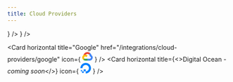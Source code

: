 ```yaml
---
title: Cloud Providers
---
```


<CardGroup cols={2}>
  <Card
    horizontal
    title="AWS"
    href="/integrations/cloud-providers/aws"
    icon={
      <svg width="24px" height="24px" viewBox="0 0 16.00 16.00" xmlns="http://www.w3.org/2000/svg" fill="none" stroke="#000000" stroke-width="0.00016"><g id="SVGRepo_bgCarrier" stroke-width="0"></g><g id="SVGRepo_tracerCarrier" stroke-linecap="round" stroke-linejoin="round"></g><g id="SVGRepo_iconCarrier"> <path fill="#F90" d="M4.51 7.687c0 .197.02.357.058.475.042.117.096.245.17.384a.233.233 0 01.037.123c0 .053-.032.107-.1.16l-.336.224a.255.255 0 01-.138.048c-.054 0-.107-.026-.16-.074a1.652 1.652 0 01-.192-.251 4.137 4.137 0 01-.165-.315c-.415.491-.936.737-1.564.737-.447 0-.804-.129-1.064-.385-.261-.256-.394-.598-.394-1.025 0-.454.16-.822.484-1.1.325-.278.756-.416 1.304-.416.18 0 .367.016.564.042.197.027.4.07.612.118v-.39c0-.406-.085-.689-.25-.854-.17-.166-.458-.246-.868-.246-.186 0-.377.022-.574.07a4.23 4.23 0 00-.575.181 1.525 1.525 0 01-.186.07.326.326 0 01-.085.016c-.075 0-.112-.054-.112-.166v-.262c0-.085.01-.15.037-.186a.399.399 0 01.15-.113c.185-.096.409-.176.67-.24.26-.07.537-.101.83-.101.633 0 1.096.144 1.394.432.293.288.442.726.442 1.314v1.73h.01zm-2.161.811c.175 0 .356-.032.548-.096.191-.064.362-.182.505-.342a.848.848 0 00.181-.341c.032-.129.054-.283.054-.465V7.03a4.43 4.43 0 00-.49-.09 3.996 3.996 0 00-.5-.033c-.357 0-.618.07-.793.214-.176.144-.26.347-.26.614 0 .25.063.437.196.566.128.133.314.197.559.197zm4.273.577c-.096 0-.16-.016-.202-.054-.043-.032-.08-.106-.112-.208l-1.25-4.127a.938.938 0 01-.049-.214c0-.085.043-.133.128-.133h.522c.1 0 .17.016.207.053.043.032.075.107.107.208l.894 3.535.83-3.535c.026-.106.058-.176.1-.208a.365.365 0 01.214-.053h.425c.102 0 .17.016.213.053.043.032.08.107.101.208l.841 3.578.92-3.578a.458.458 0 01.107-.208.346.346 0 01.208-.053h.495c.085 0 .133.043.133.133 0 .027-.006.054-.01.086a.76.76 0 01-.038.133l-1.283 4.127c-.032.107-.069.177-.111.209a.34.34 0 01-.203.053h-.457c-.101 0-.17-.016-.213-.053-.043-.038-.08-.107-.101-.214L8.213 5.37l-.82 3.439c-.026.107-.058.176-.1.213-.043.038-.118.054-.213.054h-.458zm6.838.144a3.51 3.51 0 01-.82-.096c-.266-.064-.473-.134-.612-.214-.085-.048-.143-.101-.165-.15a.378.378 0 01-.031-.149v-.272c0-.112.042-.166.122-.166a.3.3 0 01.096.016c.032.011.08.032.133.054.18.08.378.144.585.187.213.042.42.064.633.064.336 0 .596-.059.777-.176a.575.575 0 00.277-.508.52.52 0 00-.144-.373c-.095-.102-.276-.193-.537-.278l-.772-.24c-.388-.123-.676-.305-.851-.545a1.275 1.275 0 01-.266-.774c0-.224.048-.422.143-.593.096-.17.224-.32.384-.438.16-.122.34-.213.553-.277.213-.064.436-.091.67-.091.118 0 .24.005.357.021.122.016.234.038.346.06.106.026.208.052.303.085.096.032.17.064.224.096a.46.46 0 01.16.133.289.289 0 01.047.176v.251c0 .112-.042.171-.122.171a.552.552 0 01-.202-.064 2.427 2.427 0 00-1.022-.208c-.303 0-.543.048-.708.15-.165.1-.25.256-.25.475 0 .149.053.277.16.379.106.101.303.202.585.293l.756.24c.383.123.66.294.825.513.165.219.244.47.244.748 0 .23-.047.437-.138.619a1.436 1.436 0 01-.388.47c-.165.133-.362.23-.591.299-.24.075-.49.112-.761.112z"></path> <g fill="#F90" fill-rule="evenodd" clip-rule="evenodd"> <path d="M14.465 11.813c-1.75 1.297-4.294 1.986-6.481 1.986-3.065 0-5.827-1.137-7.913-3.027-.165-.15-.016-.353.18-.235 2.257 1.313 5.04 2.109 7.92 2.109 1.941 0 4.075-.406 6.039-1.239.293-.133.543.192.255.406z"></path> <path d="M15.194 10.98c-.223-.287-1.479-.138-2.048-.069-.17.022-.197-.128-.043-.24 1-.705 2.645-.502 2.836-.267.192.24-.053 1.89-.99 2.68-.143.123-.281.06-.218-.1.213-.53.687-1.72.463-2.003z"></path> </g> </g></svg>
    }
  />
  <Card horizontal title="Azure" href="/integrations/cloud-providers/azure" icon={
    <svg width="24px" height="24px" viewBox="0 -28.5 256 256" version="1.1" xmlns="http://www.w3.org/2000/svg" xmlns:xlink="http://www.w3.org/1999/xlink" fill="#000000"><g id="SVGRepo_bgCarrier" stroke-width="0"></g><g id="SVGRepo_tracerCarrier" stroke-linecap="round" stroke-linejoin="round"></g><g id="SVGRepo_iconCarrier"> <title>path21</title> <g stroke="none" stroke-width="1" fill="none" fill-rule="evenodd"> <path d="M118.431947,187.698037 C151.322003,181.887937 178.48731,177.08008 178.799309,177.013916 L179.366585,176.893612 L148.31513,139.958881 C131.236843,119.644776 117.26369,102.945381 117.26369,102.849118 C117.26369,102.666861 149.32694,14.3716012 149.507189,14.057257 C149.567455,13.952452 171.38747,51.62411 202.400338,105.376064 C231.435152,155.699606 255.372949,197.191547 255.595444,197.580359 L255.999996,198.287301 L157.315912,198.274572 L58.6318456,198.261895 L118.431947,187.698073 L118.431947,187.698037 Z M-4.03864498e-06,176.434723 C-4.03864498e-06,176.382721 14.631291,150.983941 32.5139844,119.992969 L65.0279676,63.6457518 L102.919257,31.8473052 C123.759465,14.3581634 140.866667,0.0274832751 140.935253,0.00062917799 C141.003839,-0.0247829554 140.729691,0.665213042 140.326034,1.53468179 C139.922377,2.40415053 121.407304,42.1170321 99.1814268,89.7855264 L58.7707514,176.455514 L29.3853737,176.492355 C13.2234196,176.512639 -4.03864498e-06,176.486664 -4.03864498e-06,176.434703 L-4.03864498e-06,176.434723 Z" fill="#0089D6" fill-rule="nonzero"> </path> </g> </g></svg>
  } />

  <Card
    horizontal
    title="Google"
    href="/integrations/cloud-providers/google"
    icon={
      <svg
        xmlns="http://www.w3.org/2000/svg"
        width="24"
        height="24"
        viewBox="0 0 64 64"
      >
        <path
          d="M40.728 20.488l2.05.035 5.57-5.57.27-2.36C44.2 8.657 38.367 6.26 31.993 6.26c-11.54 0-21.28 7.852-24.163 18.488.608-.424 1.908-.106 1.908-.106l11.13-1.83s.572-.947.862-.9A13.88 13.88 0 0 1 32 17.375c3.3.007 6.34 1.173 8.728 3.102z"
          fill="#ea4335"
        />
        <path
          d="M56.17 24.77c-1.293-4.77-3.958-8.982-7.555-12.177l-7.887 7.887c3.16 2.55 5.187 6.452 5.187 10.82v1.392c3.837 0 6.954 3.124 6.954 6.954 0 3.837-3.124 6.954-6.954 6.954H32.007L30.615 48v8.346l1.392 1.385h13.908A18.11 18.11 0 0 0 64 39.647c-.007-6.155-3.1-11.6-7.83-14.876z"
          fill="#4285f4"
        />
        <path
          d="M18.085 57.74h13.9V46.6h-13.9a6.89 6.89 0 0 1-2.862-.622l-2.007.615-5.57 5.57-.488 1.88a18 18 0 0 0 10.926 3.689z"
          fill="#34a853"
        />
        <path
          d="M18.085 21.57A18.11 18.11 0 0 0 0 39.654c0 5.873 2.813 11.095 7.166 14.403l8.064-8.064a6.96 6.96 0 0 1-4.099-6.339c0-3.837 3.124-6.954 6.954-6.954 2.82 0 5.244 1.7 6.34 4.1l8.064-8.064c-3.307-4.353-8.53-7.166-14.403-7.166z"
          fill="#fbbc05"
        />
      </svg>
    }
  />
  <Card
    horizontal
    title={<>Digital Ocean - <i>coming soon</i></>}
    icon={
      <svg
        xmlns="http://www.w3.org/2000/svg"
        viewBox="65.2 173.5 32 32"
        width="24"
        height="24"
        fill="#0080ff"
      >
        <path d="M81.202 205.5v-6.2c6.568 0 11.666-6.5 9.144-13.418a9.27 9.27 0 0 0-5.533-5.531c-6.912-2.502-13.425 2.575-13.425 9.14H65.2c0-10.463 10.124-18.622 21.1-15.195 4.8 1.505 8.618 5.313 10.105 10.1 3.43 10.99-4.717 21.107-15.203 21.107z" />
        <path d="M75.05 199.317v-6.165h6.168v6.165zm-4.753 4.75v-4.75h4.753v4.75h-4.753zm0-4.75h-3.973v-3.97h3.973v3.97z" />
      </svg>
    }
  />
</CardGroup>
